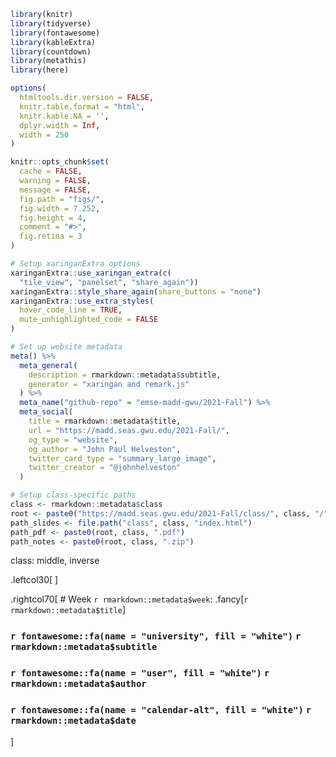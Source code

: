 ```r
library(knitr)
library(tidyverse)
library(fontawesome)
library(kableExtra)
library(countdown)
library(metathis)
library(here)

options(
  htmltools.dir.version = FALSE,
  knitr.table.format = "html",
  knitr.kable.NA = '',
  dplyr.width = Inf,
  width = 250
)

knitr::opts_chunk$set(
  cache = FALSE,
  warning = FALSE,
  message = FALSE,
  fig.path = "figs/",
  fig.width = 7.252,
  fig.height = 4,
  comment = "#>",
  fig.retina = 3
)

# Setup xaringanExtra options
xaringanExtra::use_xaringan_extra(c(
  "tile_view", "panelset", "share_again"))
xaringanExtra::style_share_again(share_buttons = "none")
xaringanExtra::use_extra_styles(
  hover_code_line = TRUE,
  mute_unhighlighted_code = FALSE
)

# Set up website metadata
meta() %>%
  meta_general(
    description = rmarkdown::metadata$subtitle,
    generator = "xaringan and remark.js"
  ) %>%
  meta_name("github-repo" = "emse-madd-gwu/2021-Fall") %>%
  meta_social(
    title = rmarkdown::metadata$title,
    url = "https://madd.seas.gwu.edu/2021-Fall/",
    og_type = "website",
    og_author = "John Paul Helveston",
    twitter_card_type = "summary_large_image",
    twitter_creator = "@johnhelveston"
  )

# Setup class-specific paths
class <- rmarkdown::metadata$class
root <- paste0("https://madd.seas.gwu.edu/2021-Fall/class/", class, "/")
path_slides <- file.path("class", class, "index.html")
path_pdf <- paste0(root, class, ".pdf")
path_notes <- paste0(root, class, ".zip")
```

class: middle, inverse

.leftcol30[
<center>
<img src="https://github.com/emse-madd-gwu/emse-madd-gwu.github.io/raw/master/images/madd_hex_sticker.png" width=250>
</center>
]

.rightcol70[
# Week `r rmarkdown::metadata$week`: .fancy[`r rmarkdown::metadata$title`]

### `r fontawesome::fa(name = "university", fill = "white")` `r rmarkdown::metadata$subtitle`
### `r fontawesome::fa(name = "user", fill = "white")` `r rmarkdown::metadata$author`
### `r fontawesome::fa(name = "calendar-alt", fill = "white")` `r rmarkdown::metadata$date`
]

